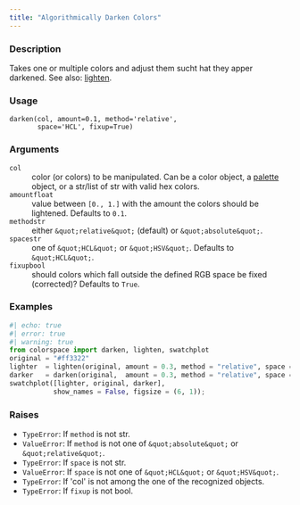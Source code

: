 ```yaml
---
title: "Algorithmically Darken Colors"
---
```


### Description

Takes one or multiple colors and adjust them sucht hat they apper
darkened. See also: [lighten](colorspace.utils.lighten.qmd).

### Usage

<pre><code class='language-python'>darken(col, amount=0.1, method=&#x27;relative&#x27;,<br/>       space=&#x27;HCL&#x27;, fixup=True)</code></pre>

### Arguments

<dl class="pyp-list param-list">
  <dt style = "white-space: nowrap; font-family: monospace; vertical-align: top">
   <code id="colorspace.utils.darken:col">col</code>
  </dt>
 <dd>color (or colors) to be manipulated. Can be a
color object,
a [palette](colorspace.palettes.palette.qmd) object, or a
str/list of str with valid hex colors.</dd>
  <dt style = "white-space: nowrap; font-family: monospace; vertical-align: top">
   <code id="colorspace.utils.darken:amount">amount</code><code class="argument-class">float</code>
  </dt>
 <dd>value between `[0., 1.]` with the amount the colors
should be lightened. Defaults to `0.1`.</dd>
  <dt style = "white-space: nowrap; font-family: monospace; vertical-align: top">
   <code id="colorspace.utils.darken:method">method</code><code class="argument-class">str</code>
  </dt>
 <dd>either `&quot;relative&quot;` (default) or `&quot;absolute&quot;`.</dd>
  <dt style = "white-space: nowrap; font-family: monospace; vertical-align: top">
   <code id="colorspace.utils.darken:space">space</code><code class="argument-class">str</code>
  </dt>
 <dd>one of `&quot;HCL&quot;` or `&quot;HSV&quot;`. Defaults to `&quot;HCL&quot;`.</dd>
  <dt style = "white-space: nowrap; font-family: monospace; vertical-align: top">
   <code id="colorspace.utils.darken:fixup">fixup</code><code class="argument-class">bool</code>
  </dt>
 <dd>should colors which fall outside the defined RGB space
be fixed (corrected)? Defaults to `True`.</dd>
</dl>

### Examples

```python
#| echo: true
#| error: true
#| warning: true
from colorspace import darken, lighten, swatchplot
original = "#ff3322"
lighter  = lighten(original, amount = 0.3, method = "relative", space = "HCL")
darker   = darken(original,  amount = 0.3, method = "relative", space = "HCL")
swatchplot([lighter, original, darker],
           show_names = False, figsize = (6, 1));
```




### Raises

<ul class="python-raises">
<li><code class="text-warning">TypeError</code>: If `method` is not str.
<li><code class="text-warning">ValueError</code>: If `method` is not one of `&quot;absolute&quot;` or `&quot;relative&quot;`.
<li><code class="text-warning">TypeError</code>: If `space` is not str.
<li><code class="text-warning">ValueError</code>: If `space` is not one of `&quot;HCL&quot;` or `&quot;HSV&quot;`.
<li><code class="text-warning">TypeError</code>: If &#x27;col&#x27; is not among the one of the recognized objects.
<li><code class="text-warning">TypeError</code>: If `fixup` is not bool.
</ul>

